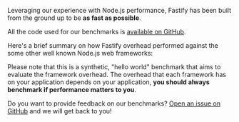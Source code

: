 
<HeroBanner title="Benchmarks" />

Leveraging our experience with Node.js performance, Fastify has been built from the ground up to be **as fast as possible**.

All the code used for our benchmarks is [available on GitHub](https://github.com/fastify/benchmarks/).

Here's a brief summary on how Fastify overhead performed against the some other well known Node.js web frameworks:

<Benchmark />

Please note that this is a synthetic, "hello world" benchmark that aims to evaluate the framework overhead. The overhead that each framework has on your application depends on your application, **you should always benchmark if performance matters to you**.

Do you want to provide feedback on our benchmarks? [Open an issue on GitHub](https://github.com/fastify/benchmarks/issues) and we will get back to you!
